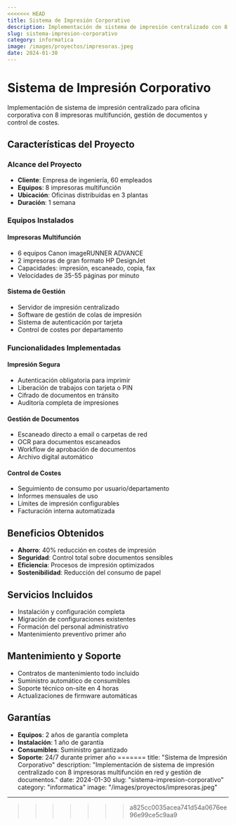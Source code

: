 ```yaml
---
<<<<<<< HEAD
title: Sistema de Impresión Corporativo
description: Implementación de sistema de impresión centralizado con 8 impresoras multifunción en red y gestión de documentos.
slug: sistema-impresion-corporativo
category: informatica
image: /images/proyectos/impresoras.jpeg
date: 2024-01-30
---
```


# Sistema de Impresión Corporativo

Implementación de sistema de impresión centralizado para oficina corporativa con 8 impresoras multifunción, gestión de documentos y control de costes.

## Características del Proyecto

### Alcance del Proyecto
- **Cliente**: Empresa de ingeniería, 60 empleados
- **Equipos**: 8 impresoras multifunción
- **Ubicación**: Oficinas distribuidas en 3 plantas
- **Duración**: 1 semana

### Equipos Instalados

#### Impresoras Multifunción
- 6 equipos Canon imageRUNNER ADVANCE
- 2 impresoras de gran formato HP DesignJet
- Capacidades: impresión, escaneado, copia, fax
- Velocidades de 35-55 páginas por minuto

#### Sistema de Gestión
- Servidor de impresión centralizado
- Software de gestión de colas de impresión
- Sistema de autenticación por tarjeta
- Control de costes por departamento

### Funcionalidades Implementadas

#### Impresión Segura
- Autenticación obligatoria para imprimir
- Liberación de trabajos con tarjeta o PIN
- Cifrado de documentos en tránsito
- Auditoría completa de impresiones

#### Gestión de Documentos
- Escaneado directo a email o carpetas de red
- OCR para documentos escaneados
- Workflow de aprobación de documentos
- Archivo digital automático

#### Control de Costes
- Seguimiento de consumo por usuario/departamento
- Informes mensuales de uso
- Límites de impresión configurables
- Facturación interna automatizada

## Beneficios Obtenidos

- **Ahorro**: 40% reducción en costes de impresión
- **Seguridad**: Control total sobre documentos sensibles
- **Eficiencia**: Procesos de impresión optimizados
- **Sostenibilidad**: Reducción del consumo de papel

## Servicios Incluidos

- Instalación y configuración completa
- Migración de configuraciones existentes
- Formación del personal administrativo
- Mantenimiento preventivo primer año

## Mantenimiento y Soporte

- Contratos de mantenimiento todo incluido
- Suministro automático de consumibles
- Soporte técnico on-site en 4 horas
- Actualizaciones de firmware automáticas

## Garantías

- **Equipos**: 2 años de garantía completa
- **Instalación**: 1 año de garantía
- **Consumibles**: Suministro garantizado
- **Soporte**: 24/7 durante primer año
=======
title: "Sistema de Impresión Corporativo"
description: "Implementación de sistema de impresión centralizado con 8 impresoras multifunción en red y gestión de documentos."
date: 2024-01-30
slug: "sistema-impresion-corporativo"
category: "informatica"
image: "/images/proyectos/impresoras.jpeg"
---
>>>>>>> a825cc0035acea741d54a0676ee96e99ce5c9aa9
